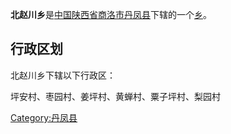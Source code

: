 {{中国乡级行政区
|行政区全称 = 北赵川乡
|景观照片文件名 = 
|景观照片描述 = 
|汉语拼音 =
|其他语言 = 
|其他语言名称 = 
|位置图文件名 = 
|位置图描述 = 
|自定义图片=
|上级行政区 = [[陕西省|陕西省]][[商洛市|商洛市]][[丹凤县|丹凤县]]
|行政区类别 = [[乡级行政区|乡]]
|行政区划代码 = 
|行政区划 = 
|村委会 = 
|居委会 = 
|建置时间 = 
|领导职位 = 
|领导名称 = 
|政府驻地 = 
|毗邻 = 
|地理坐标 = 
|总面积 = 
|总人口 = 
|户籍人口 = 
|户籍人口年份 = 
|常住人口 = 
|常住人口年份 = 
|人口密度 = 
|GDP = 
|邮政编码 = 
|电话区号 = 
|官方网站 = 
|网站名称 = 
}}
'''北赵川乡'''是[[中华人民共和国|中国]][[陕西省|陕西省]][[商洛市|商洛市]][[丹凤县|丹凤县]]下辖的一个[[乡级行政区|乡]]。

== 行政区划 ==
北赵川乡下辖以下行政区：

坪安村、枣园村、姜坪村、黄蝉村、粟子坪村、梨园村

{{陕西小作品}}
{{丹凤县行政区划}}

[[Category:丹凤县|Category:丹凤县]]